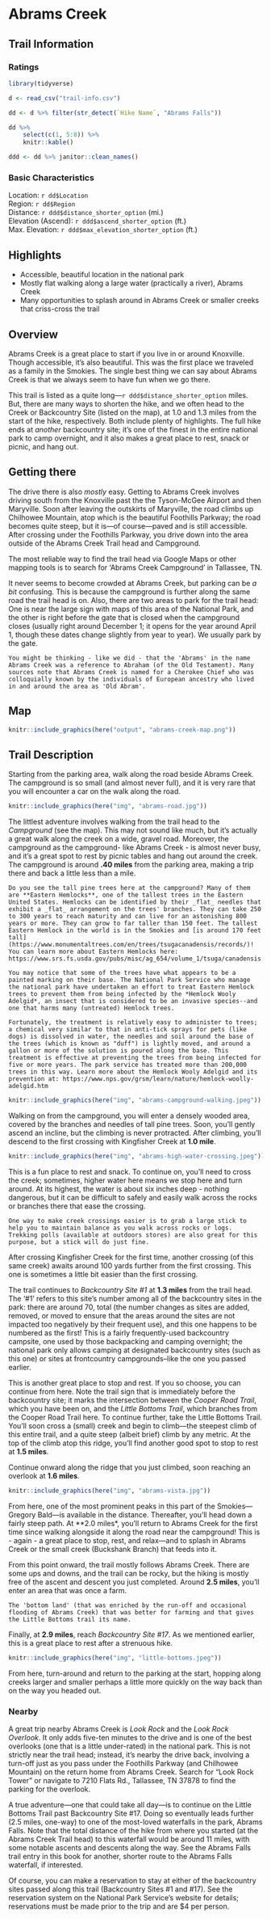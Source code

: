 # Abrams Creek

## Trail Information

### Ratings

```r
library(tidyverse)

d <- read_csv("trail-info.csv")

dd <- d %>% filter(str_detect(`Hike Name`, "Abrams Falls"))

dd %>% 
    select(c(1, 5:8)) %>% 
    knitr::kable()

ddd <- dd %>% janitor::clean_names()
```

### Basic Characteristics

Location: `r dd$Location`  
Region: `r dd$Region`  
Distance: `r ddd$distance_shorter_option` (mi.)  
Elevation (Ascend): `r ddd$ascend_shorter_option`  (ft.)  
Max. Elevation: `r ddd$max_elevation_shorter_option` (ft.)  

## Highlights

- Accessible, beautiful location in the national park
- Mostly flat walking along a large water (practically a river), Abrams Creek
- Many opportunities to splash around in Abrams Creek or smaller creeks that criss-cross the trail

## Overview

Abrams Creek is a great place to start if you live in or around Knoxville. Though accessible, it's also beautiful. This was the first place we traveled as a family in the Smokies. The single best thing we can say about Abrams Creek is that we always seem to have fun when we go there.

This trail is listed as a quite long---`r ddd$distance_shorter_option` miles. But, there are many ways to shorten the hike, and we often head to the Creek or Backcountry Site (listed on the map), at 1.0 and 1.3 miles from the start of the hike, respectively. Both include plenty of highlights. The full hike ends at _another_ backcountry site; it's one of the finest in the entire national park to camp overnight, and it also makes a great place to rest, snack or picnic, and hang out. 

## Getting there

The drive there is also _mostly_ easy. Getting to Abrams Creek involves driving south from the Knoxville past the the Tyson-McGee Airport and then Maryville. Soon after leaving the outskirts of Maryville, the road climbs up Chilhowee Mountain, atop which is the beautiful Foothills Parkway; the road becomes quite steep, but it is---of course---paved and is still accessible. After crossing under the Foothills Parkway, you drive down into the area outside of the Abrams Creek Trail head and Campground.

The most reliable way to find the trail head via Google Maps or other mapping tools is to search for 'Abrams Creek Campground' in Tallassee, TN. 

It never seems to become crowded at Abrams Creek, but parking can be _a bit_ confusing. This is because the campground is further along the same road the trail head is on. Also, there are two areas to park for the trail head: One is near the large sign with maps of this area of the National Park, and the other is right before the gate that is closed when the campground closes (usually right around December 1; it opens for the year around April 1, though these dates change slightly from year to year). We usually park by the gate.

```block
You might be thinking - like we did - that the 'Abrams' in the name Abrams Creek was a reference to Abraham (of the Old Testament). Many sources note that Abrams Creek is named for a Cherokee Chief who was colloquially known by the individuals of European ancestry who lived in and around the area as 'Old Abram'.
```

## Map

```r
knitr::include_graphics(here("output", "abrams-creek-map.png"))
```

## Trail Description

Starting from the parking area, walk along the road beside Abrams Creek. The campground is so small (and almost never full), and it is very rare that you will encounter a car on the walk along the road.

```r
knitr::include_graphics(here("img", "abrams-road.jpg"))
```

The littlest adventure involves walking from the trail head to the *Campground* (see the map). This may not sound like much, but it's actually a great walk along the creek on a wide, gravel road. Moreover, the campground as the campground- like Abrams Creek - is almost never busy, and it's a great spot to rest by picnic tables and hang out around the creek. The campground is around **.40 miles** from the parking area, making a trip there and back a little less than a mile. 

```block
Do you see the tall pine trees here at the campground? Many of them are **Eastern Hemlocks**, one of the tallest trees in the Eastern United States. Hemlocks can be identified by their _flat_ needles that exhibit a _flat_ arrangement on the trees' branches. They can take 250 to 300 years to reach maturity and can live for an astonishing 800 years or more. They can grow to far taller than 150 feet. The tallest Eastern Hemlock in the world is in the Smokies and [is around 170 feet tall](https://www.monumentaltrees.com/en/trees/tsugacanadensis/records/)! You can learn more about Eastern Hemlocks here: https://www.srs.fs.usda.gov/pubs/misc/ag_654/volume_1/tsuga/canadensis.htm

You may notice that some of the trees have what appears to be a painted marking on their base. The National Park Service who manage the national park have undertaken an effort to treat Eastern Hemlock trees to prevent them from being infected by the *Hemlock Wooly Adelgid*, an insect that is considered to be an invasive species--and one that harms many (untreated) Hemlock trees. 

Fortunately, the treatment is relatively easy to administer to trees; a chemical very similar to that in anti-tick sprays for pets (like dogs) is dissolved in water, the needles and soil around the base of the trees (which is known as "duff") is lightly moved, and around a gallon or more of the solution is poured along the base. This treatment is effective at preventing the trees from being infected for five or more years. The park service has treated more than 200,000 trees in this way. Learn more about the Hemlock Wooly Adelgid and its prevention at: https://www.nps.gov/grsm/learn/nature/hemlock-woolly-adelgid.htm
```

```r
knitr::include_graphics(here("img", "abrams-campground-walking.jpeg"))
```

Walking on from the campground, you will enter a densely wooded area, covered by the branches and needles of tall pine trees. Soon, you'll gently ascend an incline, but the climbing is never protracted. After climbing, you'll descend to the first crossing with Kingfisher Creek at **1.0 mile**. 

```r
knitr::include_graphics(here("img", "abrams-high-water-crossing.jpeg"))
```

This is a fun place to rest and snack. To continue on, you'll need to cross the creek; sometimes, higher water here means we stop here and turn around. At its highest, the water is about six inches deep - nothing dangerous, but it can be difficult to safely and easily walk across the rocks or branches there that ease the crossing.

```block
One way to make creek crossings easier is to grab a large stick to help you to maintain balance as you walk across rocks or logs. Trekking polls (available at outdoors stores) are also great for this purpose, but a stick will do just fine.
```

After crossing Kingfisher Creek for the first time, another crossing (of this same creek) awaits around 100 yards further from the first crossing. This one is sometimes a little bit easier than the first crossing.

The trail continues to *Backcountry Site #1* at **1.3 miles** from the trail head. The '#1' refers to this site's number among all of the backcountry sites in the park: there are around 70, total (the number changes as sites are added, removed, or moved to ensure that the areas around the sites are not impacted too negatively by their frequent use), and this one happens to be numbered as the first! This is a fairly frequently-used backcountry campsite, one used by those backpacking and camping overnight; the national park only allows camping at designated backcountry sites (such as this one) or sites at frontcountry campgrounds--like the one you passed earlier.

This is another great place to stop and rest. If you so choose, you can continue from here. Note the trail sign that is immediately before the backcountry site; it marks the intersection between the *Cooper Road Trail*, which you have been on, and the *Little Bottoms Trail*, which branches from the Cooper Road Trail here. To continue further, take the Little Bottoms Trail. You'll soon cross a (small) creek and begin to climb---the steepest climb of this entire trail, and a quite steep (albeit brief) climb by any metric. At the top of the climb atop this ridge, you'll find another good spot to stop to rest at **1.5 miles**.

Continue onward along the ridge that you just climbed, soon reaching an overlook at **1.6 miles**. 

```r
knitr::include_graphics(here("img", "abrams-vista.jpg"))
```

From here, one of the most prominent peaks in this part of the Smokies---Gregory Bald---is available in the distance. Thereafter, you'll head down a fairly steep path. At **2.0 miles*, you'll return to Abrams Creek for the first time since walking alongside it along the road near the campground! This is - again - a great place to stop, rest, and relax---and to splash in Abrams Creek or the small creek (Buckshank Branch) that feeds into it.

From this point onward, the trail mostly follows Abrams Creek. There are some ups and downs, and the trail can be rocky, but the hiking is mostly free of the ascent and descent you just completed. Around **2.5 miles**, you'll enter an area that was once a farm.

```block
The 'bottom land' (that was enriched by the run-off and occasional flooding of Abrams Creek) that was better for farming and that gives the Little Bottoms trail its name.
```

Finally, at **2.9 miles**, reach _Backcountry Site #17_. As we mentioned earlier, this is a great place to rest after a strenuous hike. 


```r
knitr::include_graphics(here("img", "little-bottoms.jpeg"))
```

From here, turn-around and return to the parking at the start, hopping along creeks larger and smaller perhaps a little more quickly on the way back than on the way you headed out.

### Nearby

A great trip nearby Abrams Creek is _Look Rock_ and the _Look Rock Overlook_. It only adds five-ten minutes to the drive and is one of the best overlooks (one that is a little under-rated) in the national park. This is not strictly near the trail head; instead, it's nearby the drive back, involving a turn-off just as you pass under the Foothills Parkway (and Chilhowee Mountain) on the return home from Abrams Creek. Search for "Look Rock Tower" or navigate to 7210 Flats Rd., Tallassee, TN 37878 to find the parking for the overlook.

A true adventure---one that could take all day---is to continue on the Little Bottoms Trail past Backcountry Site #17. Doing so eventually leads further (2.5 miles, one-way) to one of the most-loved waterfalls in the park, Abrams Falls. Note that the total distance of the hike from where you started (at the Abrams Creek Trail head) to this waterfall would be around 11 miles, with some notable ascents and descents along the way. See the Abrams Falls trail entry in this book for another, shorter route to the Abrams Falls waterfall, if interested.

Of course, you can make a reservation to stay at either of the backcountry sites passed along this trail (Backcountry Sites #1 and #17). See the reservation system on the National Park Service's website for details; reservations must be made prior to the trip and are $4 per person. 
